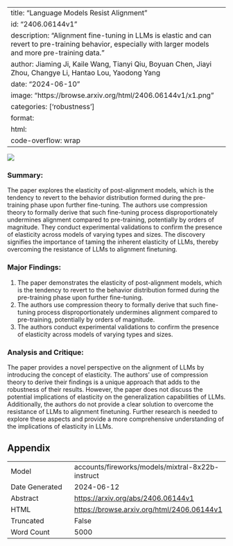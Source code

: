 
---
title: "Language Models Resist Alignment"
id: "2406.06144v1"
description: "Alignment fine-tuning in LLMs is elastic and can revert to pre-training behavior, especially with larger models and more pre-training data."
author: Jiaming Ji, Kaile Wang, Tianyi Qiu, Boyuan Chen, Jiayi Zhou, Changye Li, Hantao Lou, Yaodong Yang
date: "2024-06-10"
image: "https://browse.arxiv.org/html/2406.06144v1/x1.png"
categories: ['robustness']
format:
  html:
    code-overflow: wrap
---

![](https://browse.arxiv.org/html/2406.06144v1/x1.png)

### Summary:

The paper explores the elasticity of post-alignment models, which is the tendency to revert to the behavior distribution formed during the pre-training phase upon further fine-tuning. The authors use compression theory to formally derive that such fine-tuning process disproportionately undermines alignment compared to pre-training, potentially by orders of magnitude. They conduct experimental validations to confirm the presence of elasticity across models of varying types and sizes. The discovery signifies the importance of taming the inherent elasticity of LLMs, thereby overcoming the resistance of LLMs to alignment finetuning.

### Major Findings:

1. The paper demonstrates the elasticity of post-alignment models, which is the tendency to revert to the behavior distribution formed during the pre-training phase upon further fine-tuning.
2. The authors use compression theory to formally derive that such fine-tuning process disproportionately undermines alignment compared to pre-training, potentially by orders of magnitude.
3. The authors conduct experimental validations to confirm the presence of elasticity across models of varying types and sizes.

### Analysis and Critique:

The paper provides a novel perspective on the alignment of LLMs by introducing the concept of elasticity. The authors' use of compression theory to derive their findings is a unique approach that adds to the robustness of their results. However, the paper does not discuss the potential implications of elasticity on the generalization capabilities of LLMs. Additionally, the authors do not provide a clear solution to overcome the resistance of LLMs to alignment finetuning. Further research is needed to explore these aspects and provide a more comprehensive understanding of the implications of elasticity in LLMs.

## Appendix

|          |          |
|----------|----------|
| Model     | accounts/fireworks/models/mixtral-8x22b-instruct       |
| Date Generated     | 2024-06-12       |
| Abstract | [https://arxiv.org/abs/2406.06144v1](https://arxiv.org/abs/2406.06144v1)        |
| HTML     | [https://browse.arxiv.org/html/2406.06144v1](https://browse.arxiv.org/html/2406.06144v1)       |
| Truncated       | False       |
| Word Count       | 5000       |